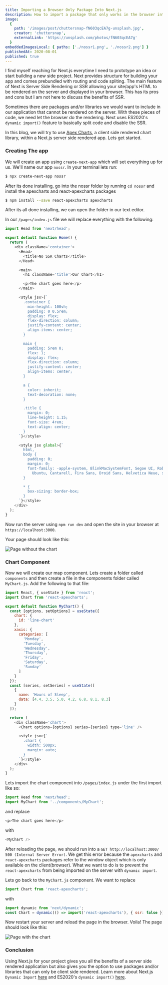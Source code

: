 ```yaml
---
title: Importing a Browser Only Package Into Next.js
description: How to import a package that only works in the browser into Next.js
image:
  {
    path: '/images/post/chuttersnap-fN603qcEA7g-unsplash.jpg',
    creator: 'chuttersnap',
    externalLink: 'https://unsplash.com/photos/fN603qcEA7g'
  }
embeddedImagesLocal: { paths: ['./nossr1.png', './nossr2.png'] }
publishedAt: 2020-08-01
published: true
---
```


I find myself reaching for Next.js everytime I need to prototype an idea or start building a new side project. Next provides structure for building your app and comes prebundled with routing and code spliting. The main feature of Next is Server Side Rendering or SSR allowing your site/app's HTML to be rendered on the server and displayed in your browser. This has its pros and cons but I am not here to discuss the benefits of SSR.

Sometimes there are packages and/or libraries we would want to include in our application that cannot be rendered on the server. With these pieces of code, we need let the browser do the rendering. Next uses ES2020's `dynamic import()` feature to basically split code and disable the SSR.

In this blog, we will try to use [Apex Charts](https://apexcharts.com/), a client side rendered chart library, within a Next.js server side rendered app. Lets get started.

### Creating The app

We will create an app using `create-next-app` which will set everything up for us. We'll name our app `nossr`. In your terminal lets run:

```bash
$ npx create-next-app nossr
```

After its done installing, go into the nossr folder by running `cd nossr` and install the apexcharts and react-apexcharts packages

```bash
$ npm install --save react-apexcharts apexcharts
```

After its all done installing, we can open the folder in our text editor.

In our `/pages/index.js` file we will replace everything with the following:

```javascript
import Head from 'next/head';

export default function Home() {
  return (
    <div className='container'>
      <Head>
        <title>No SSR Charts</title>
      </Head>

      <main>
        <h1 className='title'>Our Chart</h1>

        <p>The chart goes here</p>
      </main>

      <style jsx>{`
        .container {
          min-height: 100vh;
          padding: 0 0.5rem;
          display: flex;
          flex-direction: column;
          justify-content: center;
          align-items: center;
        }

        main {
          padding: 5rem 0;
          flex: 1;
          display: flex;
          flex-direction: column;
          justify-content: center;
          align-items: center;
        }

        a {
          color: inherit;
          text-decoration: none;
        }

        .title {
          margin: 0;
          line-height: 1.15;
          font-size: 4rem;
          text-align: center;
        }
      `}</style>

      <style jsx global>{`
        html,
        body {
          padding: 0;
          margin: 0;
          font-family: -apple-system, BlinkMacSystemFont, Segoe UI, Roboto, Oxygen,
            Ubuntu, Cantarell, Fira Sans, Droid Sans, Helvetica Neue, sans-serif;
        }

        * {
          box-sizing: border-box;
        }
      `}</style>
    </div>
  );
}
```

Now run the server using `npm run dev` and open the site in your browser at `https://localhost:3000`.

Your page should look like this:

<Image src={props.embeddedImagesLocal[0]} alt='Page without the chart' />

### Chart Component

Now we will create our map component. Lets create a folder called `components` and then create a file in the components folder called `MyChart.js`. Add the following to that file:

```javascript
import React, { useState } from 'react';
import Chart from 'react-apexcharts';

export default function MyChart() {
  const [options, setOptions] = useState({
    chart: {
      id: 'line-chart'
    },
    xaxis: {
      categories: [
        'Monday',
        'Tuesday',
        'Wednesday',
        'Thursday',
        'Friday',
        'Saturday',
        'Sunday'
      ]
    }
  });
  const [series, setSeries] = useState([
    {
      name: 'Hours of Sleep',
      data: [4.4, 3.5, 5.0, 4.2, 6.8, 8.1, 8.3]
    }
  ]);

  return (
    <div className='chart'>
      <Chart options={options} series={series} type='line' />

      <style jsx>{`
        .chart {
          width: 500px;
          margin: auto;
        }
      `}</style>
    </div>
  );
}
```

Lets import the chart component into `/pages/index.js` under the first import like so:

```javascript
import Head from 'next/head';
import MyChart from '../components/MyChart';
```

and replace

```javascript
<p>The chart goes here</p>
```

with

```javascript
<MyChart />
```

After reloading the page, we should run into a `GET http://localhost:3000/ 500 (Internal Server Error)`. We get this error because the `apexcharts` and `react-apexcharts` packages refer to the window object which is only available on the client(browser). What we want to do is to prevent the `react-apexcharts` from being imported on the server with `dynamic import`.

Lets go back to the `MyChart.js` component. We want to replace

```javascript
import Chart from 'react-apexcharts';
```

with

```javascript
import dynamic from 'next/dynamic';
const Chart = dynamic(() => import('react-apexcharts'), { ssr: false });
```

Now restart your server and reload the page in the browser. Voila! The page should look like this:

<Image src={props.embeddedImagesLocal[0]} alt='Page with the chart' />

### Conclusion

Using Next.js for your project gives you all the benefits of a server side rendered application but also gives you the option to use packages and/or libraries that can only be client side rendered. Learn more about Next.js `Dynamic Import` [here](https://nextjs.org/docs/advanced-features/dynamic-import) and ES2020's `dynamic import()` [here](https://v8.dev/features/dynamic-import).
